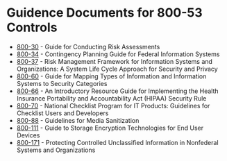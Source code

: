 # Guidence Documents for 800-53 Controls

* [800-30](https://csrc.nist.gov/publications/detail/sp/800-30/rev-1/final) - Guide for Conducting Risk Assessments
* [800-34](https://csrc.nist.gov/publications/detail/sp/800-34/rev-1/final) - Contingency Planning Guide for Federal Information Systems
* [800-37](https://csrc.nist.gov/publications/detail/sp/800-37/rev-2/final) - Risk Management Framework for Information Systems and Organizations:
  A System Life Cycle Approach for Security and Privacy
* [800-60](https://csrc.nist.gov/publications/detail/sp/800-60/vol-1-rev-1/final) - Guide for Mapping Types of Information and Information Systems to
  Security Categories
* [800-66](https://csrc.nist.gov/publications/detail/sp/800-66/rev-1/final) - An Introductory Resource Guide for Implementing the Health Insurance
  Portability and Accountability Act (HIPAA) Security Rule
* [800-70](https://csrc.nist.gov/publications/detail/sp/800-70/rev-4/final) - National Checklist Program for IT Products: Guidelines for Checklist
  Users and Developers
* [800-88](https://csrc.nist.gov/publications/detail/sp/800-88/rev-1/final) - Guidelines for Media Sanitization
* [800-111](https://csrc.nist.gov/publications/detail/sp/800-111/final) - Guide to Storage Encryption 
  Technologies for End User Devices
* [800-171](https://csrc.nist.gov/publications/detail/sp/800-171/rev-2/final) - Protecting Controlled Unclassified Information in Nonfederal Systems
  and Organizations

